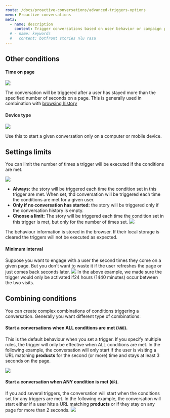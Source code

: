 ```yaml
---
route: /docs/proactive-conversations/advanced-triggers-options
menu: Proactive conversations
meta:
  - name: description
    content: Trigger conversations based on user behavior or campaign parameters.
  # - name: keywords
  #   content: botfront stories nlu rasa
---
```



## Other conditions


#### Time on page
![](../../images/proactive_conversations/triggers_modal_time_on_page.png)

The conversation will be triggered after a user has stayed more than the specified number of seconds on a page. This is generally used in combination with [browsing history](#trigger-story-based-on-browsing-history)


#### Device type
![](../../images/proactive_conversations/triggers_modal_device_type.png)

Use this to start a given conversation only on a computer or mobile device.


## Settings limits

You can limit the number of times a trigger will be executed if the conditions are met.

![](../../images/proactive_conversations/triggers_modal_when.png)

- **Always:** the story will be triggered each time the condition set in this trigger are met.
When set, thd conversation will be triggered each time the conditions are met for a given user.
- **Only if no conversation has started:** the story will be triggered only if the conversation history is empty.
- **Choose a limit:** The story will be triggered each time the condition set in this trigger is met, but only for the number of times set.
![](../../images/proactive_conversations/triggers_maximum_triggers.png)


<Important type="info" title="The behavior is stored in the browser's local storage">
The behaviour information is stored in the browser. If their local storage is cleared the triggers will not be executed as expected.
</Important>


#### Minimum interval

Suppose you want to engage with a user the second times they come on a given page. But you don't want to waste it if the user refreshes the page or just comes back seconds later.
![](../../images/proactive_conversations/triggers_minimum_intervals.png)
In the above example, we made sure the trigger would only be activated if24 hours (1440 minutes) occur between the two visits.


## Combining conditions

You can create complex combinations of conditions triggering a conversation. Generally you want different type of combinations:

#### Start a conversations when ALL conditions are met (`AND`).

This is the default behaviour when you set a trigger. If you specify multiple rules, the trigger will only be effective when ALL conditions are met.
In the following example, the conversation will only start if the user is visiting a URL matching **products** for the second (or more) time and stays at least 3 seconds on the page.

![](../../images/proactive_conversations/triggers_combine_and.png)

#### Start a conversation when ANY condition is met (`OR`).
If you add several triggers, the conversation will start when the conditions set for any triggers are met.
In the following example, the conversation will start either if a user hits a URL matching **products** or if they stay on any page for more than 2 seconds.
![](../../images/proactive_conversations/triggers_combine_or.png)

